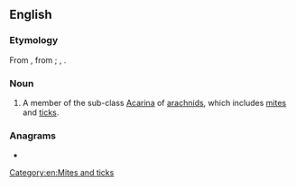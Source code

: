 ==English==

===Etymology===
From {{af|en|lang1=mul|Acaridae|-an}}, from {{der|en|grc|ἀκαρί||mite}}; {{l|en|surface analysis#Noun}}, {{suffix|en|acarid|an}}.

===Noun===
{{en-noun}}

# {{lb|en|zoology}} A member of the sub-class [[Acarina]] of [[arachnid]]s, which includes [[mite]]s and [[tick]]s.

===Anagrams===
* {{anagrams|en|a=aaacdinr|Arcadian|aracanid|arcadian}}

[[Category:en:Mites and ticks]]